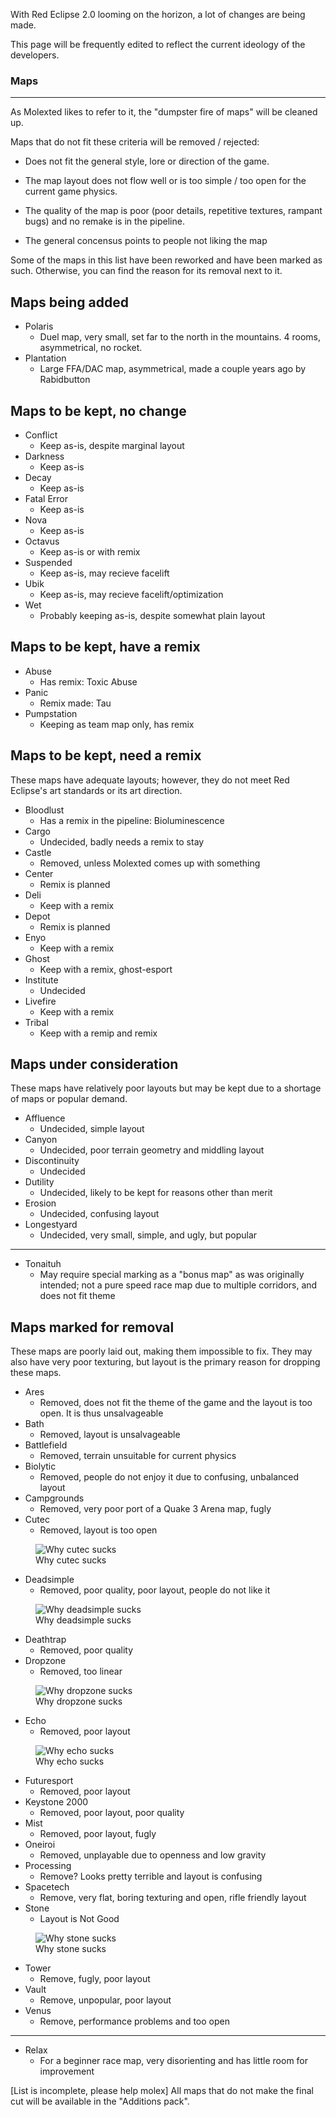 With Red Eclipse 2.0 looming on the horizon, a lot of changes are being made.

This page will be frequently edited to reflect the current ideology of the developers.

=== '''Maps''' ===

----



As Molexted likes to refer to it, the "dumpster fire of maps" will be cleaned up.

Maps that do not fit these criteria will be removed / rejected:


* Does not fit the general style, lore or direction of the game.

* The map layout does not flow well or is too simple / too open for the current game physics.

* The quality of the map is poor (poor details, repetitive textures, rampant bugs) and no remake is in the pipeline.

* The general concensus points to people not liking the map



Some of the maps in this list have been reworked and have been marked as such.
Otherwise, you can find the reason for its removal next to it.

== Maps being added ==

* Polaris
** Duel map, very small, set far to the north in the mountains. 4 rooms, asymmetrical, no rocket.
* Plantation
** Large FFA/DAC map, asymmetrical, made a couple years ago by Rabidbutton

== Maps to be kept, no change ==

* Conflict
** Keep as-is, despite marginal layout
* Darkness
** Keep as-is
* Decay
** Keep as-is
* Fatal Error
** Keep as-is
* Nova
** Keep as-is
* Octavus
** Keep as-is or with remix
* Suspended
** Keep as-is, may recieve facelift
* Ubik
** Keep as-is, may recieve facelift/optimization
* Wet
** Probably keeping as-is, despite somewhat plain layout
== Maps to be kept, have a remix ==

* Abuse
** Has remix: Toxic Abuse
* Panic
** Remix made: Tau
* Pumpstation
** Keeping as team map only, has remix

== Maps to be kept, need a remix ==

These maps have adequate layouts; however, they do not meet Red Eclipse's art standards or its art direction.


* Bloodlust
** Has a remix in the pipeline: Bioluminescence
* Cargo
** Undecided, badly needs a remix to stay
* Castle
** Removed, unless Molexted comes up with something
* Center
** Remix is planned
* Deli
** Keep with a remix
* Depot
** Remix is planned
* Enyo
** Keep with a remix
* Ghost
** Keep with a remix, ghost-esport
* Institute
** Undecided
* Livefire
** Keep with a remix
* Tribal
** Keep with a remip and remix

== Maps under consideration ==

These maps have relatively poor layouts but may be kept due to a shortage of maps or popular demand.

* Affluence
** Undecided, simple layout
* Canyon
** Undecided, poor terrain geometry and middling layout
* Discontinuity
** Undecided
* Dutility
** Undecided, likely to be kept for reasons other than merit
* Erosion
** Undecided, confusing layout
* Longestyard
** Undecided, very small, simple, and ugly, but popular


----

*Tonaituh
** May require special marking as a "bonus map" as was originally intended; not a pure speed race map due to multiple corridors, and does not fit theme

== Maps marked for removal ==

These maps are poorly laid out, making them impossible to fix. They may also have very poor texturing, but layout is the primary reason for dropping these maps.

* Ares 
** Removed, does not fit the theme of the game and the layout is too open. It is thus unsalvageable
* Bath
** Removed, layout is unsalvageable
* Battlefield
** Removed, terrain unsuitable for current physics
* Biolytic
** Removed, people do not enjoy it due to confusing, unbalanced layout
* Campgrounds
** Removed, very poor port of a Quake 3 Arena map, fugly
* Cutec
** Removed, layout is too open
[[File:Cutec-annotated.jpg|thumb|Why cutec sucks]]
* Deadsimple
** Removed, poor quality, poor layout, people do not like it
[[File:Deadsimple-annotated.jpg|thumb|Why deadsimple sucks]]
* Deathtrap
** Removed, poor quality
* Dropzone
** Removed, too linear
[[File:Dropzone-annotated.jpg|thumb|Why dropzone sucks]]
* Echo
** Removed, poor layout
[[File:Echo-annotated.jpg|thumb|Why echo sucks]]
* Futuresport
** Removed, poor layout
* Keystone 2000
** Removed, poor layout, poor quality
* Mist
** Removed, poor layout, fugly
* Oneiroi
** Removed, unplayable due to openness and low gravity
* Processing
** Remove? Looks pretty terrible and layout is confusing
* Spacetech
** Remove, very flat, boring texturing and open, rifle friendly layout
* Stone
** Layout is Not Good
[[File:Stone-annotated.jpg|thumb|Why stone sucks]]
* Tower
** Remove, fugly, poor layout
* Vault
** Remove, unpopular, poor layout
* Venus
** Remove, performance problems and too open


----

*Relax
** For a beginner race map, very disorienting and has little room for improvement


[List is incomplete, please help molex]
All maps that do not make the final cut will be available in the "Additions pack".